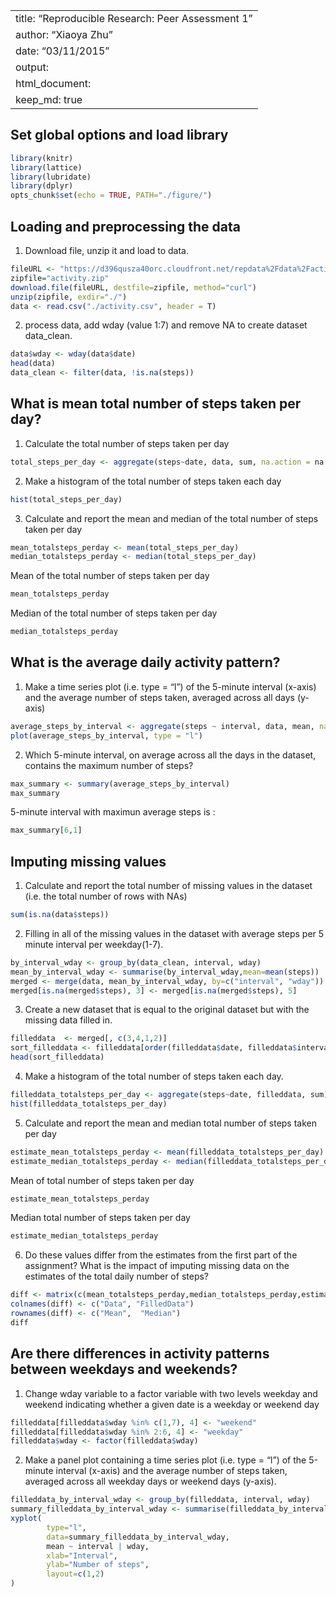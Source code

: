 
---
title: "Reproducible Research: Peer Assessment 1"
author: "Xiaoya Zhu"
date: "03/11/2015"
output: 
  html_document:
    keep_md: true
---




## Set global options and load library

```r
library(knitr)
library(lattice)
library(lubridate)
library(dplyr)
opts_chunk$set(echo = TRUE, PATH="./figure/")
```

## Loading and preprocessing the data

1. Download file, unzip it and load to data.
```r
fileURL <- "https://d396qusza40orc.cloudfront.net/repdata%2Fdata%2Factivity.zip"
zipfile="activity.zip"
download.file(fileURL, destfile=zipfile, method="curl")
unzip(zipfile, exdir="./")
data <- read.csv("./activity.csv", header = T)
```
2. process data, add wday (value 1:7) and remove NA to create dataset data_clean.
```r
data$wday <- wday(data$date)
head(data)
data_clean <- filter(data, !is.na(steps))
```

## What is mean total number of steps taken per day?

1. Calculate the total number of steps taken per day
```r
total_steps_per_day <- aggregate(steps~date, data, sum, na.action = na.omit)$steps
```
2.  Make a histogram of the total number of steps taken each day
```r
hist(total_steps_per_day)
```

3. Calculate and report the mean and median of the total number of steps taken per day
```r
mean_totalsteps_perday <- mean(total_steps_per_day)
median_totalsteps_perday <- median(total_steps_per_day)
```
Mean of the total number of steps taken per day  
```r
mean_totalsteps_perday
```
Median of the total number of steps taken per day 
```r
median_totalsteps_perday
```

 

## What is the average daily activity pattern?

1. Make a time series plot (i.e. type = "l") of the 5-minute interval (x-axis) and the average number of steps taken, averaged across all days (y-axis)
```r
average_steps_by_interval <- aggregate(steps ~ interval, data, mean, na.action = na.omit)
plot(average_steps_by_interval, type = "l")
```

2. Which 5-minute interval, on average across all the days in the dataset, contains the maximum number of steps?
```r
max_summary <- summary(average_steps_by_interval)
max_summary
```
5-minute interval with maximun average steps is :
```r
max_summary[6,1]
```

## Imputing missing values

1. Calculate and report the total number of missing values in the dataset (i.e. the total number of rows with NAs)
```r
sum(is.na(data$steps))
```
2.  Filling in all of the missing values in the dataset with average steps per 5 minute interval per weekday(1-7). 
```r
by_interval_wday <- group_by(data_clean, interval, wday)
mean_by_interval_wday <- summarise(by_interval_wday,mean=mean(steps))
merged <- merge(data, mean_by_interval_wday, by=c("interval", "wday"))
merged[is.na(merged$steps), 3] <- merged[is.na(merged$steps), 5]
```
  3. Create a new dataset that is equal to the original dataset but with the missing data filled in. 
```r
filleddata  <- merged[, c(3,4,1,2)]
sort_filleddata <- filleddata[order(filleddata$date, filleddata$interval),]
head(sort_filleddata)
```
  4. Make a histogram of the total number of steps taken each day.
```r
filleddata_totalsteps_per_day <- aggregate(steps~date, filleddata, sum)$steps
hist(filleddata_totalsteps_per_day)
```
  
  5. Calculate and report the mean and median total number of steps taken per day
```r
estimate_mean_totalsteps_perday <- mean(filleddata_totalsteps_per_day)
estimate_median_totalsteps_perday <- median(filleddata_totalsteps_per_day)
```
Mean of total number of steps taken per day
```r
estimate_mean_totalsteps_perday
```

Median total number of steps taken per day
```r
estimate_median_totalsteps_perday
```

6. Do these values differ from the estimates from the first part of the assignment? What is the impact of imputing missing data on the estimates of the total daily number of steps?
```r
diff <- matrix(c(mean_totalsteps_perday,median_totalsteps_perday,estimate_mean_totalsteps_perday,estimate_median_totalsteps_perday), nrow=2, ncol=2)
colnames(diff) <- c("Data", "FilledData")
rownames(diff) <- c("Mean",  "Median")
diff
```

## Are there differences in activity patterns between weekdays and weekends?

1. Change wday variable to a factor variable with two levels weekday and weekend indicating whether a given date is a weekday or weekend day
```r
filleddata[filleddata$wday %in% c(1,7), 4] <- "weekend"
filleddata[filleddata$wday %in% 2:6, 4] <- "weekday"
filleddata$wday <- factor(filleddata$wday)
```
2. Make a panel plot containing a time series plot (i.e. type = "l") of the 5-minute interval (x-axis) and the average number of steps taken, averaged across all weekday days or weekend days (y-axis).
```r
filleddata_by_interval_wday <- group_by(filleddata, interval, wday)
summary_filleddata_by_interval_wday <- summarise(filleddata_by_interval_wday,mean=mean(steps))
xyplot(
        type="l",
        data=summary_filleddata_by_interval_wday,
        mean ~ interval | wday,
        xlab="Interval",
        ylab="Number of steps",
        layout=c(1,2)
)
```












